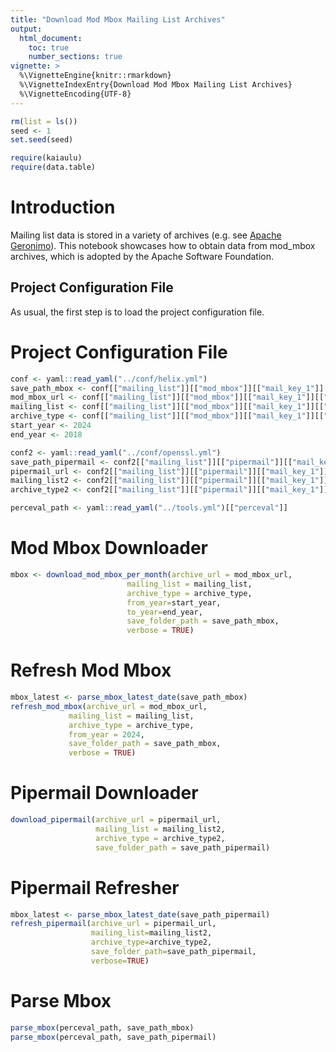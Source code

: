 ```yaml
---
title: "Download Mod Mbox Mailing List Archives"
output: 
  html_document:
    toc: true
    number_sections: true
vignette: >
  %\VignetteEngine{knitr::rmarkdown}
  %\VignetteIndexEntry{Download Mod Mbox Mailing List Archives}
  %\VignetteEncoding{UTF-8}
---
```



```r
rm(list = ls())
seed <- 1
set.seed(seed)
```

```r
require(kaiaulu)
require(data.table)
```

# Introduction

Mailing list data is stored in a variety of archives (e.g. see [Apache Geronimo](https://geronimo.apache.org/mailing-lists.html)). This notebook showcases how to obtain data from mod_mbox archives, which is adopted by the Apache Software Foundation.

## Project Configuration File 

As usual, the first step is to load the project configuration file. 

# Project Configuration File

```r
conf <- yaml::read_yaml("../conf/helix.yml")
save_path_mbox <- conf[["mailing_list"]][["mod_mbox"]][["mail_key_1"]][["mbox"]]
mod_mbox_url <- conf[["mailing_list"]][["mod_mbox"]][["mail_key_1"]][["archive_url"]]
mailing_list <- conf[["mailing_list"]][["mod_mbox"]][["mail_key_1"]][["mailing_list"]]
archive_type <- conf[["mailing_list"]][["mod_mbox"]][["mail_key_1"]][["archive_type"]]
start_year <- 2024
end_year <- 2018

conf2 <- yaml::read_yaml("../conf/openssl.yml")
save_path_pipermail <- conf2[["mailing_list"]][["pipermail"]][["mail_key_1"]][["pipermail"]]
pipermail_url <- conf2[["mailing_list"]][["pipermail"]][["mail_key_1"]][["archive_url"]]
mailing_list2 <- conf2[["mailing_list"]][["pipermail"]][["mail_key_1"]][["mailing_list"]]
archive_type2 <- conf2[["mailing_list"]][["pipermail"]][["mail_key_1"]][["archive_type"]]

perceval_path <- yaml::read_yaml("../tools.yml")[["perceval"]]
```

# Mod Mbox Downloader

```r
mbox <- download_mod_mbox_per_month(archive_url = mod_mbox_url, 
                          mailing_list = mailing_list,
                          archive_type = archive_type,
                          from_year=start_year,
                          to_year=end_year,
                          save_folder_path = save_path_mbox,
                          verbose = TRUE)
```

# Refresh Mod Mbox

```r
mbox_latest <- parse_mbox_latest_date(save_path_mbox)
refresh_mod_mbox(archive_url = mod_mbox_url, 
             mailing_list = mailing_list, 
             archive_type = archive_type, 
             from_year = 2024,
             save_folder_path = save_path_mbox, 
             verbose = TRUE)
```

# Pipermail Downloader

```r
download_pipermail(archive_url = pipermail_url, 
                   mailing_list = mailing_list2, 
                   archive_type = archive_type2,
                   save_folder_path = save_path_pipermail)
```

# Pipermail Refresher

```r
mbox_latest <- parse_mbox_latest_date(save_path_pipermail)
refresh_pipermail(archive_url = pipermail_url,
                  mailing_list=mailing_list2,
                  archive_type=archive_type2,
                  save_folder_path=save_path_pipermail,
                  verbose=TRUE)
```

# Parse Mbox

```r
parse_mbox(perceval_path, save_path_mbox)
parse_mbox(perceval_path, save_path_pipermail)
```
